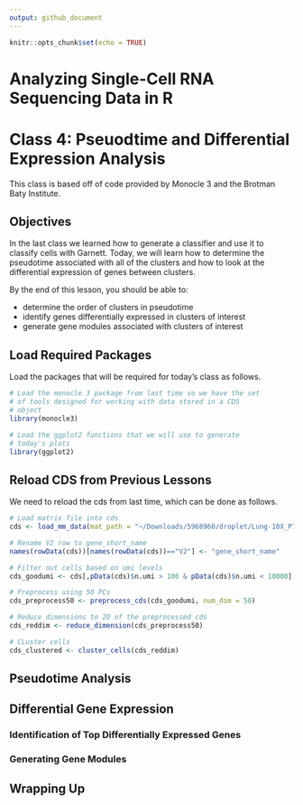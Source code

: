```yaml
---
output: github_document
---
```


```r
knitr::opts_chunk$set(echo = TRUE)
```

# Analyzing Single-Cell RNA Sequencing Data in R 

# Class 4: Pseuodtime and Differential Expression Analysis

This class is based off of code provided by Monocle 3 and the Brotman Baty Institute.

## Objectives

In the last class we learned how to generate a classifier and use it to classify cells with Garnett. Today, we will learn how to determine the pseudotime associated with all of the clusters and how to look at the differential expression of genes between clusters. 

By the end of this lesson, you should be able to:

* determine the order of clusters in pseudotime
* identify genes differentially expressed in clusters of interest
* generate gene modules associated with clusters of interest

## Load Required Packages

Load the packages that will be required for today's class as follows.

```r
# Load the monocle 3 package from last time so we have the set
# of tools designed for working with data stored in a CDS
# object
library(monocle3)

# Load the ggplot2 functions that we will use to generate 
# today's plots
library(ggplot2)
```

## Reload CDS from Previous Lessons

We need to reload the cds from last time, which can be done as follows.

```r
# Load matrix file into cds
cds <- load_mm_data(mat_path = "~/Downloads/5968960/droplet/Lung-10X_P7_8/matrix.mtx", feature_anno_path = "~/Downloads/5968960/droplet/Lung-10X_P7_8/genes.tsv", cell_anno_path = "~/Downloads/5968960/droplet/Lung-10X_P7_8/barcodes.tsv")

# Rename V2 row to gene_short_name 
names(rowData(cds))[names(rowData(cds))=="V2"] <- "gene_short_name"

# Filter out cells based on umi levels
cds_goodumi <- cds[,pData(cds)$n.umi > 100 & pData(cds)$n.umi < 10000]

# Preprocess using 50 PCs
cds_preprocess50 <- preprocess_cds(cds_goodumi, num_dim = 50)

# Reduce dimensions to 2D of the preprocessed cds
cds_reddim <- reduce_dimension(cds_preprocess50)

# CLuster cells
cds_clustered <- cluster_cells(cds_reddim)
```

## Pseudotime Analysis

## Differential Gene Expression

### Identification of Top Differentially Expressed Genes

### Generating Gene Modules

## Wrapping Up
